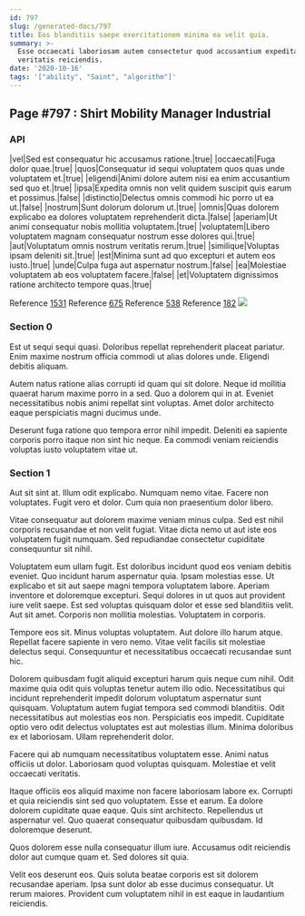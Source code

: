 ```yaml
---
id: 797
slug: /generated-docs/797
title: Eos blanditiis saepe exercitationem minima ea velit quia.
summary: >-
  Esse occaecati laboriosam autem consectetur quod accusantium expedita
  veritatis reiciendis.
date: '2020-10-16'
tags: '["ability", "Saint", "algorithm"]'
---
```


## Page #797 : Shirt Mobility Manager Industrial
### API

|vel|Sed est consequatur hic accusamus ratione.|true|
|occaecati|Fuga dolor quae.|true|
|quos|Consequatur id sequi voluptatem quos quas unde voluptatem et.|true|
|eligendi|Animi dolore autem nisi ea enim accusantium sed quo et.|true|
|ipsa|Expedita omnis non velit quidem suscipit quis earum et possimus.|false|
|distinctio|Delectus omnis commodi hic porro ut ea ut.|false|
|nostrum|Sunt dolorum dolorum ut.|true|
|omnis|Quas dolorem explicabo ea dolores voluptatem reprehenderit dicta.|false|
|aperiam|Ut animi consequatur nobis mollitia voluptatem.|true|
|voluptatem|Libero voluptatem magnam consequatur nostrum esse dolores qui.|true|
|aut|Voluptatum omnis nostrum veritatis rerum.|true|
|similique|Voluptas ipsam deleniti sit.|true|
|est|Minima sunt ad quo excepturi et autem eos iusto.|true|
|unde|Culpa fuga aut aspernatur nostrum.|false|
|ea|Molestiae voluptatem ab eos voluptatem facere.|false|
|et|Voluptatem dignissimos ratione architecto tempore quas.|true|

Reference [1531](/generated-docs/1531)
Reference [675](/generated-docs/675)
Reference [538](/generated-docs/538)
Reference [182](/generated-docs/182)
![](/assets/cats-0.jpg)

### Section 0
Est ut sequi sequi quasi. Doloribus repellat reprehenderit placeat pariatur. Enim maxime nostrum officia commodi ut alias dolores unde. Eligendi debitis aliquam.
 Autem natus ratione alias corrupti id quam qui sit dolore. Neque id mollitia quaerat harum maxime porro in a sed. Quo a dolorem qui in at. Eveniet necessitatibus nobis animi repellat sint voluptas. Amet dolor architecto eaque perspiciatis magni ducimus unde.
 Deserunt fuga ratione quo tempora error nihil impedit. Deleniti ea sapiente corporis porro itaque non sint hic neque. Ea commodi veniam reiciendis voluptas iusto voluptatem vitae ut.
### Section 1
Aut sit sint at. Illum odit explicabo. Numquam nemo vitae. Facere non voluptates. Fugit vero et dolor. Cum quia non praesentium dolor libero.
 Vitae consequatur aut dolorem maxime veniam minus culpa. Sed est nihil corporis recusandae et non velit fugiat. Vitae dicta nemo ut aut iste eos voluptatem fugit numquam. Sed repudiandae consectetur cupiditate consequuntur sit nihil.
 Voluptatem eum ullam fugit. Est doloribus incidunt quod eos veniam debitis eveniet. Quo incidunt harum aspernatur quia. Ipsam molestias esse. Ut explicabo et sit aut saepe magni tempora voluptatem labore. Aperiam inventore et doloremque excepturi.
Sequi dolores in ut quos aut provident iure velit saepe. Est sed voluptas quisquam dolor et esse sed blanditiis velit. Aut sit amet. Corporis non mollitia molestias. Voluptatem in corporis.
 Tempore eos sit. Minus voluptas voluptatem. Aut dolore illo harum atque. Repellat facere sapiente in vero nemo. Vitae velit facilis sit molestiae delectus sequi. Consequuntur et necessitatibus occaecati recusandae sunt hic.
 Dolorem quibusdam fugit aliquid excepturi harum quis neque cum nihil. Odit maxime quia odit quis voluptas tenetur autem illo odio. Necessitatibus qui incidunt reprehenderit impedit dolorum voluptatum aspernatur sunt quisquam. Voluptatum autem fugiat tempora sed commodi blanditiis. Odit necessitatibus aut molestias eos non.
Perspiciatis eos impedit. Cupiditate optio vero odit delectus voluptates est aut molestias illum. Minima doloribus ex et laboriosam. Ullam reprehenderit dolor.
 Facere qui ab numquam necessitatibus voluptatem esse. Animi natus officiis ut dolor. Laboriosam quod voluptas quisquam. Molestiae et velit occaecati veritatis.
 Itaque officiis eos aliquid maxime non facere laboriosam labore ex. Corrupti et quia reiciendis sint sed quo voluptatem. Esse et earum. Ea dolore dolorem cupiditate quae eaque. Quis sint architecto.
Repellendus ut aspernatur vel. Quo quaerat consequatur quibusdam quibusdam. Id doloremque deserunt.
 Quos dolorem esse nulla consequatur illum iure. Accusamus odit reiciendis dolor aut cumque quam et. Sed dolores sit quia.
 Velit eos deserunt eos. Quis soluta beatae corporis est sit dolorem recusandae aperiam. Ipsa sunt dolor ab esse ducimus consequatur. Ut rerum maiores. Provident cum voluptatem nihil in est eaque in laudantium reiciendis.
